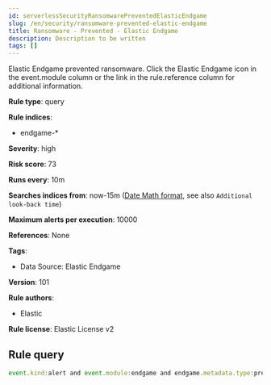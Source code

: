 ```yaml
---
id: serverlessSecurityRansomwarePreventedElasticEndgame
slug: /en/security/ransomware-prevented-elastic-endgame
title: Ransomware - Prevented - Elastic Endgame
description: Description to be written
tags: []
---
```


<div id="ransomware-prevented-elastic-endgame"></div>

Elastic Endgame prevented ransomware. Click the Elastic Endgame icon in the event.module column or the link in the rule.reference column for additional information.

**Rule type**: query

**Rule indices**: 

* endgame-*

**Severity**: high

**Risk score**: 73

**Runs every**: 10m

**Searches indices from**: now-15m ([Date Math format](((ref))/common-options.html#date-math), see also <DocLink id="serverlessSecurityRulesUiCreate" section="set-the-rules-schedule">`Additional look-back time`</DocLink>)

**Maximum alerts per execution**: 10000

**References**: None

**Tags**: 

* Data Source: Elastic Endgame

**Version**: 101

**Rule authors**: 

* Elastic

**Rule license**: Elastic License v2

## Rule query

```js
event.kind:alert and event.module:endgame and endgame.metadata.type:prevention and (event.action:ransomware_event or endgame.event_subtype_full:ransomware_event)

```
